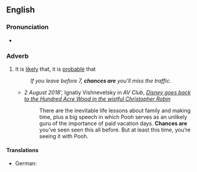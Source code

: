 ==English==

===Pronunciation===
* {{audio|en-au-chances are.ogg|Audio (AU)|lang=en}}

===Adverb===
{{en-adv|-}}

# {{lb|en|idiomatic}} It is [[likely]] that, it is [[probable]] that
#: ''If you leave before 7, '''chances are''' you'll miss the traffic.''
#* ''2 August 2018''', Ignatiy Vishnevetsky in ''AV Club'', ''[https://film.avclub.com/disney-goes-back-to-the-hundred-acre-wood-in-the-wistfu-1828015409 Disney goes back to the Hundred Acre Wood in the wistful Christopher Robin]''
#*:There are the inevitable life lessons about family and making time, plus a big speech in which Pooh serves as an unlikely guru of the importance of paid vacation days. '''Chances are''' you’ve seen seen this all before. But at least this time, you’re seeing it with Pooh.

====Translations====
{{trans-top|it is probable that}}
* German: {{t|de|es ist wahrscheinlich}}
{{trans-mid}}
{{trans-bottom}}